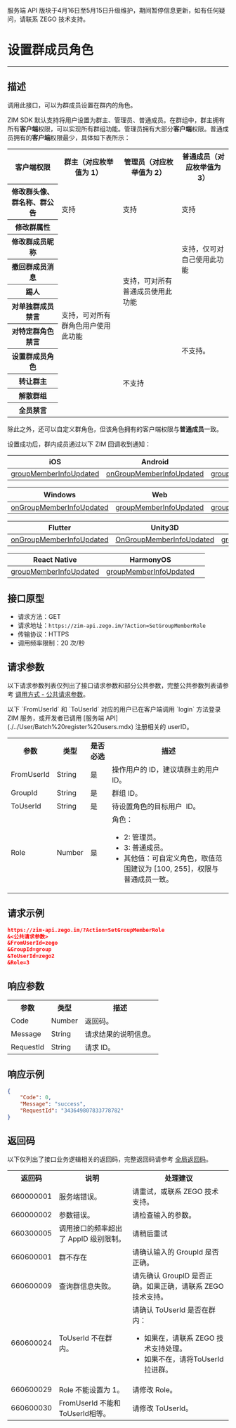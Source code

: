 <Warning title="警告">服务端 API 版块于4月16日至5月15日升级维护，期间暂停信息更新，如有任何疑问，请联系 ZEGO 技术支持。</Warning>
# 设置群成员角色

- - -

## 描述

调用此接口，可以为群成员设置在群内的角色。

ZIM SDK 默认支持将用户设置为群主、管理员、普通成员。在群组中，群主拥有所有**客户端**权限，可以实现所有群组功能。管理员拥有大部分**客户端**权限。普通成员拥有的**客户端**权限最少，具体如下表所示：

<table>
<tbody><tr>
<th>客户端权限</th>
<th>群主（对应枚举值为 1）</th>
<th>管理员（对应枚举值为 2）</th>
<th>普通成员（对应枚举值为 3）</th>
</tr>
<tr>
<th>修改群头像、群名称、群公告</th>
<td rowspan="2">支持</td>
<td rowspan="2">支持</td>
<td rowspan="2">支持</td>
</tr>
<tr>
<th>修改群属性</th>
</tr>
<tr>
<th>修改群成员昵称</th>
<td rowspan="9">支持，可对所有群角色用户使用此功能</td>
<td rowspan="5">支持，可对所有普通成员使用此功能</td>
<td rowspan="2">支持，仅可对自己使用此功能</td>
</tr>
<tr>
<th>撤回群成员消息</th>
</tr>
<tr>
<th>踢人</th>
<td rowspan="7">不支持。</td>
</tr>
<tr>
<th>对单独群成员禁言</th>
</tr>
<tr>
<th>对特定群角色禁言</th>
</tr>
<tr>
<th>设置群成员角色</th>
<td rowspan="4">不支持</td>
</tr>
<tr>
<th>转让群主</th>
</tr>
<tr>
<th>解散群组</th>
</tr>
<tr>
<th>全员禁言</th>
</tr>
</tbody></table>

除此之外，还可以自定义群角色，但该角色拥有的客户端权限与**普通成员**一致。

设置成功后，群内成员通过以下 ZIM 回调收到通知：

| iOS | Android | macOS |
|-----|---------|--------|
| [groupMemberInfoUpdated](https://doc-zh.zego.im/article/api?doc=zim_API~objective-c_ios~protocol~ZIMEventHandler#zim-group-member-info-updated-operated-info-group-id) | [onGroupMemberInfoUpdated](https://doc-zh.zego.im/article/api?doc=zim_API~java_android~class~ZIMEventHandler#on-group-member-info-updated) | [groupMemberInfoUpdated](https://doc-zh.zego.im/article/api?doc=zim_API~objective-c_macos~protocol~ZIMEventHandler#zim-group-member-info-updated-operated-info-group-id) |

| Windows | Web | 小程序 |
|---------|-----|---------|
| [onGroupMemberInfoUpdated](https://doc-zh.zego.im/article/api?doc=zim_API~cpp_windows~class~ZIMEventHandler#on-group-member-info-updated) | [groupMemberInfoUpdated](https://doc-zh.zego.im/article/api?doc=zim_API~javascript_web~interface~ZIMEventHandler#group-member-info-updated) | [groupMemberInfoUpdated](https://doc-zh.zego.im/article/api?doc=zim_API~javascript_wxxcx~interface~ZIMEventHandler#group-member-info-updated) |

| Flutter | Unity3D | uni-app |
|---------|---------|---------|
| [onGroupMemberInfoUpdated](https://pub.dev/documentation/zego_zim/latest/zego_zim/ZIMEventHandler/onGroupMemberInfoUpdated.html) | [OnGroupMemberInfoUpdated](https://doc-zh.zego.im/article/api?doc=zim_API~cs_unity3d~class~ZIMEventHandler#on-group-member-info-updated) | [groupMemberInfoUpdated](https://doc-zh.zego.im/article/api?doc=zim_API~javascript_uni-app~interface~ZIMEventHandler#group-member-info-updated) |

| React Native | HarmonyOS | |
|---------|--------------|---|
| [groupMemberInfoUpdated](https://doc-zh.zego.im/article/api?doc=zim_API~javascript_react-native~interface~ZIMEventHandler#group-member-info-updated) | [groupMemberInfoUpdated](https://doc-zh.zego.im/article/api?doc=zim_API~javascript_harmony~interface~ZIMEventHandler#group-member-info-updated) | |

## 接口原型

- 请求方法：GET
- 请求地址：`https://zim-api.zego.im/?Action=SetGroupMemberRole`
- 传输协议：HTTPS
- 调用频率限制：20 次/秒

## 请求参数

以下请求参数列表仅列出了接口请求参数和部分公共参数，完整公共参数列表请参考 [调用方式 - 公共请求参数](../Accessing%20Server%20APIs.mdx#2-公共参数)。

<Note title="说明">
以下 `FromUserId` 和 `ToUserId` 对应的用户已在客户端调用 `login` 方法登录 ZIM 服务，或开发者已调用 [服务端 API](./../User/Batch%20register%20users.mdx) 注册相关的 userID。
</Note>

<table>
<tbody><tr>
<th>参数</th>
<th>类型</th>
<th>是否必选</th>
<th>描述</th>
</tr>
<tr>
<td>FromUserId</td>
<td>String</td>
<td>是</td>
<td>操作用户的 ID，建议填群主的用户 ID。</td>
</tr>
<tr>
<td>GroupId</td>
<td>String</td>
<td>是</td>
<td>群组 ID。</td>
</tr>
<tr>
<td>ToUserId</td>
<td>String</td>
<td>是</td>
<td>待设置角色的目标用户&nbsp; ID。</td>
</tr>
<tr>
<td>Role</td>
<td>Number</td>
<td>是</td>
<td>角色：<ul><li>2: 管理员。</li><li>3: 普通成员。</li><li>其他值：可自定义角色，取值范围建议为 [100, 255]，权限与普通成员一致。</li></ul></td>
</tr>
</tbody></table>

## 请求示例

```json
https://zim-api.zego.im/?Action=SetGroupMemberRole
&<公共请求参数>
&FromUserId=zego
&GroupId=group
&ToUserId=zego2
&Role=3
```

## 响应参数

<table>
<tbody><tr data-row-level="1">
<th>参数</th>
<th>类型</th>
<th>描述</th>
</tr>
<tr data-row-level="2">
<td>Code</td>
<td>Number</td>
<td>返回码。</td>
</tr>
<tr data-row-level="3">
<td>Message</td>
<td>String</td>
<td>请求结果的说明信息。</td>
</tr>
<tr data-row-level="4">
<td>RequestId</td>
<td>String</td>
<td>请求 ID。</td>
</tr>
</tbody></table>

## 响应示例

```json
{
    "Code": 0,
    "Message": "success",
    "RequestId": "343649807833778782"
}
```

## 返回码

以下仅列出了接口业务逻辑相关的返回码，完整返回码请参考 [全局返回码](../Return%20codes.mdx)。

<table>
<tbody><tr>
<th>返回码</th>
<th>说明</th>
<th>处理建议</th>
</tr>
<tr>
<td>660000001</td>
<td>服务端错误。</td>
<td>请重试，或联系 ZEGO 技术支持。</td>
</tr>
<tr>
<td>660000002</td>
<td>参数错误。</td>
<td>请检查输入的参数。</td>
</tr>
<tr>
<td>660300005</td>
<td>调用接口的频率超出了 AppID 级别限制。</td>
<td>请稍后重试</td>
</tr>
<tr>
<td>660600001</td>
<td>群不存在</td>
<td>请确认输入的 GroupId 是否正确。</td>
</tr>
<tr>
<td>660600009</td>
<td>查询群信息失败。</td>
<td>请先确认 GroupID 是否正确。如果正确，请联系 ZEGO 技术支持。</td>
</tr>
<tr>
<td>660600024</td>
<td>ToUserId 不在群内。</td>
<td>请确认 ToUserId 是否在群内：
<ul><li>如果在，请联系 ZEGO 技术支持处理。 </li><li>如果不在，请将ToUserId 拉进群。</li></ul></td>
</tr>
<tr>
<td>660600029</td>
<td>Role 不能设置为 1。</td>
<td>请修改 Role。</td>
</tr>
<tr>
<td>660600030</td>
<td>FromUserId 不能和 ToUserId相等。</td>
<td>请修改 ToUserId。</td>
</tr>
</tbody></table>
